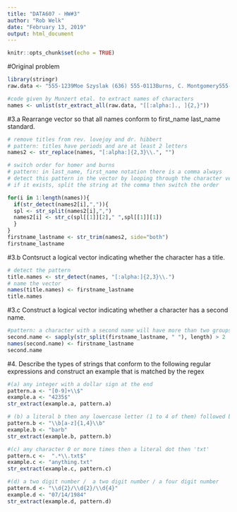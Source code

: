 ---
title: "DATA607 - HW#3"
author: "Rob Welk"
date: "February 13, 2019"
output: html_document
---

```{r setup, include=FALSE}
knitr::opts_chunk$set(echo = TRUE)
```

#Original problem
```{r}
library(stringr)
raw.data <- "555-1239Moe Szyslak (636) 555-0113Burns, C. Montgomery555-6542Rev. Timothy Lovejoy555 8904Ned Flanders636-555-3226Simpson, Homer5553642Dr. Julius Hibbert"

#code given by Munzert etal. to extract names of characters
names <- unlist(str_extract_all(raw.data, "[[:alpha:]., ]{2,}"))

```

#3.a Rearrange vector so that all names conform to first_name last_name standard.
```{r}
# remove titles from rev. lovejoy and dr. hibbert  
# pattern: titles have periods and are at least 2 letters
names2 <- str_replace(names, "[:alpha:]{2,3}\\.", "")

# switch order for homer and burns
# pattern: in last_name, first_name notation there is a comma always
# detect this pattern in the vector by looping through the character vector and applying conditional logic 
# if it exists, split the string at the comma then switch the order

for(i in 1:length(names)){
  if(str_detect(names2[i],",")){
  spl <- str_split(names2[i],",")
  names2[i] <- str_c(spl[[1]][2]," ",spl[[1]][1])
  }
}
firstname_lastname <- str_trim(names2, side="both")
firstname_lastname
```

#3.b Contsruct a logical vector indicating whether the character has a title.
```{r}
# detect the pattern
title.names <- str_detect(names, "[:alpha:]{2,3}\\.")
# name the vector
names(title.names) <- firstname_lastname
title.names
```

#3.c Construct a logical vector indicating whether a character has a second name.
```{r}
#pattern: a character with a second name will have more than two groups of text when split by blank space
second.name <- sapply(str_split(firstname_lastname, " "), length) > 2
names(second.name) <- firstname_lastname
second.name

```


#4. Describe the types of strings that conform to the following regular expressions and construct an example that is matched by the regex

```{r}
#(a) any integer with a dollar sign at the end
pattern.a <- "[0-9]+\\$"
example.a <- "4235$"
str_extract(example.a, pattern.a)

```

```{r}
# (b) a literal b then any lowercase letter (1 to 4 of them) followed by another b 
pattern.b <- "\\b[a-z]{1,4}\\b"
example.b <- "barb"
str_extract(example.b, pattern.b)
```

```{r}
#(c) any character 0 or more times then a literal dot then 'txt'
pattern.c <-  ".*\\.txt$"
example.c <- "anything.txt"
str_extract(example.c, pattern.c)
```
```{r}

#(d) a two digit number /  a two digit number / a four digit number
pattern.d <- "\\d{2}/\\d{2}/\\d{4}"
example.d <- "07/14/1984"
str_extract(example.d, pattern.d)
```